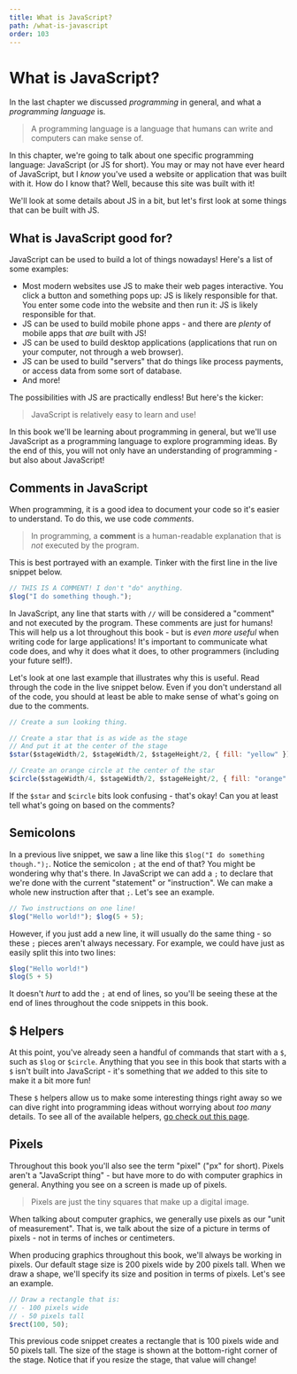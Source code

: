 ```yaml
---
title: What is JavaScript?
path: /what-is-javascript
order: 103
---
```


# What is JavaScript?

In the last chapter we discussed _programming_ in general, and what a _programming language_ is.

> A programming language is a language that humans can write and computers can make sense of.

In this chapter, we're going to talk about one specific programming language: JavaScript (or JS for short). You may or may not have ever heard of JavaScript, but I _know_ you've used a website or application that was built with it. How do I know that? Well, because this site was built with it!

We'll look at some details about JS in a bit, but let's first look at some things that can be built with JS.

## What is JavaScript good for?

JavaScript can be used to build a lot of things nowadays! Here's a list of some examples:

- Most modern websites use JS to make their web pages interactive. You click a button and something pops up: JS is likely responsible for that. You enter some code into the website and then run it: JS is likely responsible for that.
- JS can be used to build mobile phone apps - and there are _plenty_ of mobile apps that _are_ built with JS!
- JS can be used to build desktop applications (applications that run on your computer, not through a web browser).
- JS can be used to build "servers" that do things like process payments, or access data from some sort of database.
- And more!

The possibilities with JS are practically endless! But here's the kicker:

> JavaScript is relatively easy to learn and use!

In this book we'll be learning about programming in general, but we'll use JavaScript as a programming language to explore programming ideas. By the end of this, you will not only have an understanding of programming - but also about JavaScript!

## Comments in JavaScript

When programming, it is a good idea to document your code so it's easier to understand. To do this, we use code _comments_.

> In programming, a **comment** is a human-readable explanation that is _not_ executed by the program.

This is best portrayed with an example. Tinker with the first line in the live snippet below.

```js live=true id=wij-comment
// THIS IS A COMMENT! I don't "do" anything.
$log("I do something though.");
```

In JavaScript, any line that starts with `//` will be considered a "comment" and not executed by the program. These comments are just for humans! This will help us a lot throughout this book - but is _even more useful_ when writing code for large applications! It's important to communicate what code does, and why it does what it does, to other programmers (including your future self!).

Let's look at one last example that illustrates why this is useful. Read through the code in the live snippet below. Even if you don't understand all of the code, you should at least be able to make sense of what's going on due to the comments.

```js live=true id=wij-sun
// Create a sun looking thing.

// Create a star that is as wide as the stage
// And put it at the center of the stage
$star($stageWidth/2, $stageWidth/2, $stageHeight/2, { fill: "yellow" });

// Create an orange circle at the center of the star
$circle($stageWidth/4, $stageWidth/2, $stageHeight/2, { fill: "orange" });
```

If the `$star` and `$circle` bits look confusing - that's okay! Can you at least tell what's going on based on the comments?

## Semicolons 

In a previous live snippet, we saw a line like this `$log("I do something though.");`. Notice the semicolon `;` at the end of that? You might be wondering why that's there. In JavaScript we can add a `;` to declare that we're done with the current "statement" or "instruction". We can make a whole new instruction after that `;`. Let's see an example.

```js live=true id=wij-double-command
// Two instructions on one line!
$log("Hello world!"); $log(5 + 5);
```

However, if you just add a new line, it will usually do the same thing - so these `;` pieces aren't always necessary. For example, we could have just as easily split this into two lines:

```js live=true id=wij-two-lines
$log("Hello world!")
$log(5 + 5)
```

It doesn't _hurt_ to add the `;` at end of lines, so you'll be seeing these at the end of lines throughout the code snippets in this book.

## $ Helpers

At this point, you've already seen a handful of commands that start with a `$`, such as `$log` or `$circle`. Anything that you see in this book that starts with a `$` isn't built into JavaScript - it's something that _we_ added to this site to make it a bit more fun!

These `$` helpers allow us to make some interesting things right away so we can dive right into programming ideas without worrying about _too many_ details. To see all of the available helpers, [go check out this page](/helpers).

## Pixels

Throughout this book you'll also see the term "pixel" ("px" for short). Pixels aren't a "JavaScript thing" - but have more to do with computer graphics in general. Anything you see on a screen is made up of pixels.

> Pixels are just the tiny squares that make up a digital image.

When talking about computer graphics, we generally use pixels as our "unit of measurement". That is, we talk about the size of a picture in terms of pixels - not in terms of inches or centimeters.

When producing graphics throughout this book, we'll always be working in pixels. Our default stage size is 200 pixels wide by 200 pixels tall. When we draw a shape, we'll specify its size and position in terms of pixels. Let's see an example.

```js live=true id=wij-pixels
// Draw a rectangle that is:
// - 100 pixels wide
// - 50 pixels tall
$rect(100, 50);
```

This previous code snippet creates a rectangle that is 100 pixels wide and 50 pixels tall. The size of the stage is shown at the bottom-right corner of the stage. Notice that if you resize the stage, that value will change!
